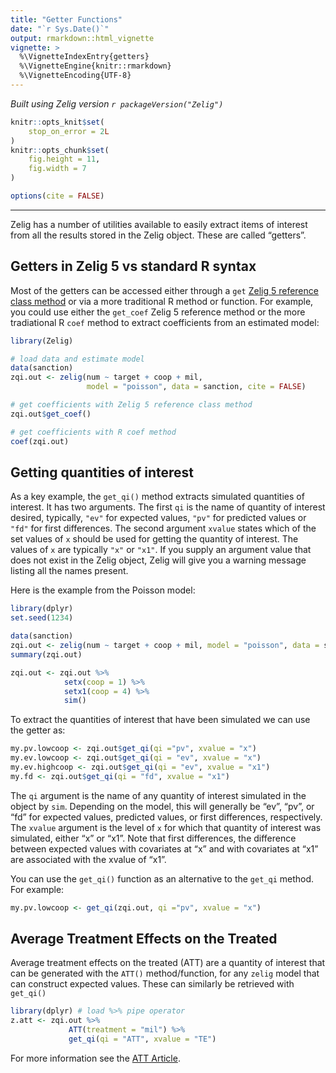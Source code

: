 ```yaml
---
title: "Getter Functions"
date: "`r Sys.Date()`"
output: rmarkdown::html_vignette
vignette: >
  %\VignetteIndexEntry{getters}
  %\VignetteEngine{knitr::rmarkdown}
  %\VignetteEncoding{UTF-8}
---
```


*Built using Zelig version `r packageVersion("Zelig")`*

```r
knitr::opts_knit$set(
    stop_on_error = 2L
)
knitr::opts_chunk$set(
    fig.height = 11,
    fig.width = 7
)

options(cite = FALSE)
```
---

Zelig has a number of utilities available to easily extract items of interest from all the results stored in the Zelig object. These are called "getters".

Getters in Zelig 5 vs standard R syntax
---------------------------------------

Most of the getters can be accessed either through a `get` [Zelig 5 reference class method](zelig5_vs_zelig4.html) or via a more traditional R method or function.
For example, you could use either the `get_coef` Zelig 5 reference method or
the more tradiational R `coef` method to extract coefficients from an
estimated model:

```r
library(Zelig)

# load data and estimate model
data(sanction)
zqi.out <- zelig(num ~ target + coop + mil, 
                 model = "poisson", data = sanction, cite = FALSE)

# get coefficients with Zelig 5 reference class method
zqi.out$get_coef()

# get coefficients with R coef method
coef(zqi.out)
```

Getting quantities of interest
------------------------------

As a key example, the `get_qi()` method extracts simulated quantities of interest. It has two arguments. The first `qi` is the name of quantity of interest desired, typically, `"ev"` for expected values, `"pv"` for predicted values or `"fd"` for first differences. The second argument `xvalue` states which of the set values of `x` should be used for getting the quantity of interest. The values of `x` are typically `"x"` or `"x1"`. If you supply an argument value that does not exist in the Zelig object, Zelig will give you a warning message listing all the names present.

Here is the example from the Poisson model:

```r
library(dplyr)
set.seed(1234)

data(sanction)
zqi.out <- zelig(num ~ target + coop + mil, model = "poisson", data = sanction)
summary(zqi.out)

zqi.out <- zqi.out %>%
            setx(coop = 1) %>%
            setx1(coop = 4) %>%
            sim()
```

To extract the quantities of interest that have been simulated we can use the getter as:

```r
my.pv.lowcoop <- zqi.out$get_qi(qi ="pv", xvalue = "x")
my.ev.lowcoop <- zqi.out$get_qi(qi = "ev", xvalue = "x")
my.ev.highcoop <- zqi.out$get_qi(qi = "ev", xvalue = "x1")
my.fd <- zqi.out$get_qi(qi = "fd", xvalue = "x1")
```

The `qi` argument is the name of any quantity of interest simulated  in the object by `sim`.  Depending on the model, this will generally be "ev", "pv", or "fd" for expected values, predicted values, or first differences, respectively.  The `xvalue` argument is the level of `x` for which that quantity of interest was simulated, either "x" or "x1".  Note that first differences, the difference between expected values with covariates at "x" and with covariates at "x1" are associated with the xvalue of "x1".

You can use the `get_qi()` function as an alternative to the `get_qi` method.
For example:

```r
my.pv.lowcoop <- get_qi(zqi.out, qi ="pv", xvalue = "x")
```

Average Treatment Effects on the Treated
----------------------------------------

Average treatment effects on the treated (ATT) are a quantity of interest that can be generated with the `ATT()` method/function, for any `zelig` model that can construct expected values. These can similarly be retrieved with `get_qi()`

```r
library(dplyr) # load %>% pipe operator
z.att <- zqi.out %>%
             ATT(treatment = "mil") %>%
             get_qi(qi = "ATT", xvalue = "TE")
```

For more information see the [ATT Article](att.html).

